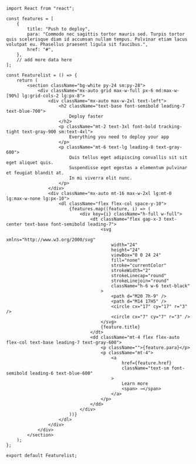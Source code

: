 ```tsx
import React from "react";

const features = [
    {
        title: "Push to deploy",
        para: "Commodo nec sagittis tortor mauris sed. Turpis tortor quis scelerisque diam id accumsan nullam tempus. Pulvinar etiam lacus volutpat eu. Phasellus praesent ligula sit faucibus.",
        href: "#",
    },
    // add more data here
];

const Featurelist = () => {
    return (
        <section className="bg-white py-24 sm:py-28">
            <div className="mx-auto grid max-w-full px-6 md:max-w-[90%] lg:grid-cols-2 lg:px-8">
                <div className="mx-auto max-w-2xl text-left">
                    <h2 className="text-base font-semibold leading-7 text-blue-700">
                        Deploy faster
                    </h2>
                    <p className="mt-2 text-3xl font-bold tracking-tight text-gray-900 sm:text-4xl">
                        Everything you need to deploy your app
                    </p>
                    <p className="mt-6 text-lg leading-8 text-gray-600">
                        Quis tellus eget adipiscing convallis sit sit eget aliquet quis.
                        Suspendisse eget egestas a elementum pulvinar et feugiat blandit at.
                        In mi viverra elit nunc.
                    </p>
                </div>
                <div className="mx-auto mt-16 max-w-2xl lg:mt-0 lg:max-w-none lg:px-10">
                    <dl className="flex flex-col space-y-10">
                        {features.map((feature, i) => (
                            <div key={i} className="h-full w-full">
                                <dt className="flex gap-x-3 text-center text-base font-semibold leading-7">
                                    <svg
                                        xmlns="http://www.w3.org/2000/svg"
                                        width="24"
                                        height="24"
                                        viewBox="0 0 24 24"
                                        fill="none"
                                        stroke="currentColor"
                                        strokeWidth="2"
                                        strokeLinecap="round"
                                        strokeLinejoin="round"
                                        className="h-6 w-6 text-black"
                                    >
                                        <path d="M20 7h-9" />
                                        <path d="M14 17H5" />
                                        <circle cx="17" cy="17" r="3" />
                                        <circle cx="7" cy="7" r="3" />
                                    </svg>
                                    {feature.title}
                                </dt>
                                <dd className="mt-4 flex flex-auto flex-col text-base leading-7 text-gray-600">
                                    <p className="">{feature.para}</p>
                                    <p className="mt-4">
                                        <a
                                            href={feature.href}
                                            className="text-sm font-semibold leading-6 text-blue-600"
                                        >
                                            Learn more
                                            <span> →</span>
                                        </a>
                                    </p>
                                </dd>
                            </div>
                        ))}
                    </dl>
                </div>
            </div>
        </section>
    );
};

export default Featurelist;
```